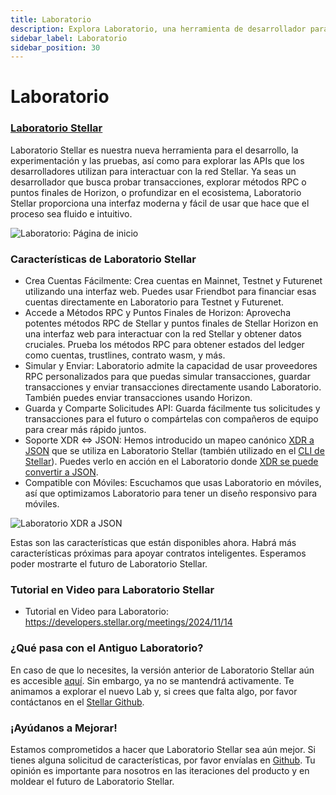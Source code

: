 ```yaml
---
title: Laboratorio
description: Explora Laboratorio, una herramienta de desarrollador para aprender sobre la red Stellar
sidebar_label: Laboratorio
sidebar_position: 30
---
```


# Laboratorio

### [Laboratorio Stellar](https://lab.stellar.org)

Laboratorio Stellar es nuestra nueva herramienta para el desarrollo, la experimentación y las pruebas, así como para explorar las APIs que los desarrolladores utilizan para interactuar con la red Stellar. Ya seas un desarrollador que busca probar transacciones, explorar métodos RPC o puntos finales de Horizon, o profundizar en el ecosistema, Laboratorio Stellar proporciona una interfaz moderna y fácil de usar que hace que el proceso sea fluido e intuitivo.

![Laboratorio: Página de inicio](/assets/lab/lab.png)

### Características de Laboratorio Stellar

- Crea Cuentas Fácilmente: Crea cuentas en Mainnet, Testnet y Futurenet utilizando una interfaz web. Puedes usar Friendbot para financiar esas cuentas directamente en Laboratorio para Testnet y Futurenet.
- Accede a Métodos RPC y Puntos Finales de Horizon: Aprovecha potentes métodos RPC de Stellar y puntos finales de Stellar Horizon en una interfaz web para interactuar con la red Stellar y obtener datos cruciales. Prueba los métodos RPC para obtener estados del ledger como cuentas, trustlines, contrato wasm, y más.
- Simular y Enviar: Laboratorio admite la capacidad de usar proveedores RPC personalizados para que puedas simular transacciones, guardar transacciones y enviar transacciones directamente usando Laboratorio. También puedes enviar transacciones usando Horizon.
- Guarda y Comparte Solicitudes API: Guarda fácilmente tus solicitudes y transacciones para el futuro o compártelas con compañeros de equipo para crear más rápido juntos.
- Soporte XDR ⇔ JSON: Hemos introducido un mapeo canónico [XDR a JSON](https://www.npmjs.com/package/@stellar/stellar-xdr-json-web) que se utiliza en Laboratorio Stellar (también utilizado en el [CLI de Stellar](https://github.com/stellar/stellar-cli)). Puedes verlo en acción en el Laboratorio donde [XDR se puede convertir a JSON](https://lab.stellar.org/xdr/view).
- Compatible con Móviles: Escuchamos que usas Laboratorio en móviles, así que optimizamos Laboratorio para tener un diseño responsivo para móviles.

![Laboratorio XDR a JSON](/assets/lab/xdr-json-lab.png)

Estas son las características que están disponibles ahora. Habrá más características próximas para apoyar contratos inteligentes. Esperamos poder mostrarte el futuro de Laboratorio Stellar.

### Tutorial en Video para Laboratorio Stellar

- Tutorial en Video para Laboratorio: https://developers.stellar.org/meetings/2024/11/14

### ¿Qué pasa con el Antiguo Laboratorio?

En caso de que lo necesites, la versión anterior de Laboratorio Stellar aún es accesible [aquí](https://old-lab.stellar.org). Sin embargo, ya no se mantendrá activamente. Te animamos a explorar el nuevo Lab y, si crees que falta algo, por favor contáctanos en el [Stellar Github](https://github.com/stellar/laboratory/issues).

### ¡Ayúdanos a Mejorar!

Estamos comprometidos a hacer que Laboratorio Stellar sea aún mejor. Si tienes alguna solicitud de características, por favor envíalas en [Github](https://github.com/stellar/laboratory/issues). Tu opinión es importante para nosotros en las iteraciones del producto y en moldear el futuro de Laboratorio Stellar.
